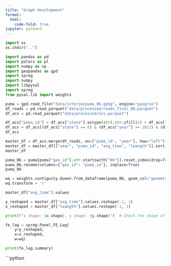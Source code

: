 ```yaml
---
title: "Graph development"
format:
  html:
    code-fold: true
jupyter: python3
---
```


```python
import os
os.chdir("..")
```

```python
import pandas as pd
import polars as pl
import numpy as np
import geopandas as gpd
import spreg
import numpy
import libpysal
import spreg
from pysal.lib import weights
```

```python
puma = gpd.read_file("data/interim/puma_06.gpkg", engine="pyogrio")
df_roads = pd.read_parquet("data/processed/roads_final_06.parquet")
df_acs = pd.read_parquet("data/processed/acs.parquet")
```

```python
df_acs["puma_id"] = df_acs["state"].astype(str).str.zfill(2) + df_acs["PUMA"].astype(str).str.zfill(5)
df_acs = df_acs[(df_acs["state"] == 6) & (df_acs["year"] >= 2012) & (df_acs["race"] == "ALL") &  (df_acs["year"] <= 2018)].reset_index(drop=True)
df_acs
```

```python
master_df = df_acs.merge(df_roads, on=["puma_id", "year"], how="left")
master_df = master_df[["year", "puma_id", "avg_time", "leangth"]].sort_values(by=["year", "puma_id"], ascending=True).reset_index(drop=True)
master_df
```

```python
puma_06 = puma[puma["geo_id"].str.startswith("06")].reset_index(drop=True)
puma_06.rename(columns={"geo_id": "puma_id"}, inplace=True)
puma_06
```

```python
wq = weights.contiguity.Queen.from_dataframe(puma_06, geom_col="geometry", ids="puma_id")
wq.transform = 'r'
```

```python
master_df["avg_time"].values
```

```python
y_reshaped = master_df["avg_time"].values.reshape(-1, 1)
x_reshaped = master_df["leangth"].values.reshape(-1, 1)

print(f"x shape: {x.shape}, y shape: {y.shape}")  # Check the shape of x and y

fe_lag = spreg.Panel_FE_Lag(
    y=y_reshaped, 
    x=x_reshaped, 
    w=wq)

print(fe_lag.summary)
```

```python

